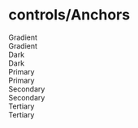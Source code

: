 
<Meta title="controls/Anchor" />

<style>
  {`
    .container {
      align-items: center;
      display: grid;
      grid-template-columns: max-content max-content;
      gap: 2rem;
      margin-top: 4rem;
    }
  `}
</style>

# controls/Anchors

<div className="container">
  Gradient
  <div>
    <Anchor.Gradient>Gradient</Anchor.Gradient>
  </div>
  Dark
  <div>
    <Anchor.Dark>Dark</Anchor.Dark>
  </div>
  Primary
  <div>
    <Anchor.Primary>Primary</Anchor.Primary>
  </div>
  Secondary
  <div>
    <Anchor.Secondary>Secondary</Anchor.Secondary>
  </div>
  Tertiary
  <div>
    <Anchor.Tertiary>Tertiary</Anchor.Tertiary>
  </div>
</div>
